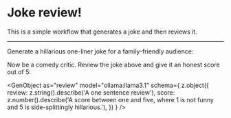 # Joke review!

This is a simple workflow that generates a joke and then reviews it.

---

Generate a hillarious one-liner joke for a family-friendly audience:

<GenText
  as="joke"
  model="ollama:llama3.1"
  />

Now be a comedy critic. Review the joke above and give it an honest score out of 5:

<GenObject
  as="review"
  model="ollama:llama3.1"
  schema={
    z.object({
      review: z.string().describe('A one sentence review'),
      score: z.number().describe('A score between one and five, where 1 is not funny and 5 is side-splittingly hillarious.'),
    })
  } />
